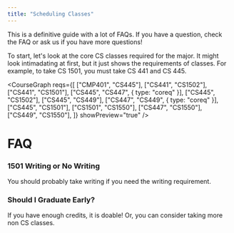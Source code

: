 ```yaml
---
title: "Scheduling Classes"
---
```


This is a definitive guide with a lot of FAQs. If you have a question, check the FAQ or
ask us if you have more questions!

To start, let's look at the core CS classes required for the major. It
might look intimadating at first, but it just shows the requirements
of classes. For example, to take CS 1501, you must take CS 441 and CS 445.

<CourseGraph
  reqs={[
    ["CMP401", "CS445"],
    ["CS441", "CS1502"],
    ["CS441", "CS1501"],
    ["CS445", "CS447", { type: "coreq" }],
    ["CS445", "CS1502"],
    ["CS445", "CS449"],
    ["CS447", "CS449", { type: "coreq" }],
    ["CS445", "CS1501"],
    ["CS1501", "CS1550"],
    ["CS447", "CS1550"],
    ["CS449", "CS1550"],
  ]}
  showPreview="true"
/>

# FAQ

### 1501 Writing or No Writing

You should probably take writing if you need the writing requirement.

### Should I Graduate Early?

If you have enough credits, it is doable! Or, you can consider taking more non CS classes.
